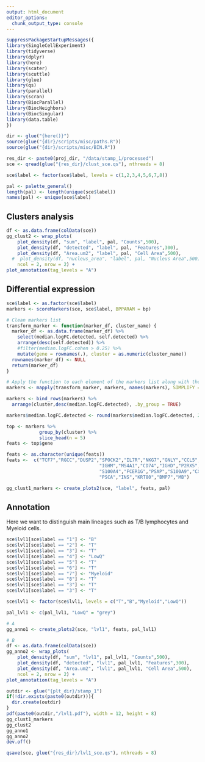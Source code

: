 ```yaml
---
output: html_document
editor_options: 
  chunk_output_type: console
---
```

```r
suppressPackageStartupMessages({
library(SingleCellExperiment)
library(tidyverse)
library(dplyr)
library(here)
library(scater)
library(scuttle)
library(glue)
library(qs)
library(parallel)
library(scran)
library(BiocParallel)
library(BiocNeighbors)
library(BiocSingular)
library(data.table)
})
```

```r
dir <- glue("{here()}")
source(glue("{dir}/scripts/misc/paths.R"))
source(glue("{dir}/scripts/misc/BIN.R"))
```


```r
res_dir <- paste0(proj_dir, "/data/stamp_1/processed")
sce <- qread(glue("{res_dir}/clust_sce.qs"), nthreads = 8)
```

```r
sce$label <- factor(sce$label, levels = c(1,2,3,4,5,6,7,8))
```

```r
pal <- palette_general()
length(pal) <- length(unique(sce$label))
names(pal) <- unique(sce$label)
```

## Clusters analysis
```r
df <- as.data.frame(colData(sce))
gg_clust2 <- wrap_plots(
    plot_density(df, "sum", "label", pal, "Counts",500),
    plot_density(df, "detected", "label", pal, "Features",300),
    plot_density(df, "Area.um2", "label", pal, "Cell Area",500),
  #  plot_density(df, "nucleus_area", "label", pal, "Nucleus Area",500),
    ncol = 2, nrow = 2) +
plot_annotation(tag_levels = "A")
```

## Differential expression
```r
sce$label <- as.factor(sce$label)
markers <- scoreMarkers(sce, sce$label, BPPARAM = bp)
```

```r
# Clean markers list
transform_marker <- function(marker_df, cluster_name) {
  marker_df <- as.data.frame(marker_df) %>%
    select(median.logFC.detected, self.detected) %>%
    arrange(desc(self.detected)) %>%
    #filter(median.logFC.cohen > 0.25) %>%
    mutate(gene = rownames(.), cluster = as.numeric(cluster_name))
  rownames(marker_df) <- NULL
  return(marker_df)
}

# Apply the function to each element of the markers list along with their names
markers <- mapply(transform_marker, markers, names(markers), SIMPLIFY = FALSE)

markers <- bind_rows(markers) %>%
  arrange(cluster,desc(median.logFC.detected), .by_group = TRUE) 

markers$median.logFC.detected <- round(markers$median.logFC.detected, 2)
```

```r
top <- markers %>%
            group_by(cluster) %>%
            slice_head(n = 5)
feats <- top$gene
```


```r
feats <- as.character(unique(feats))
feats <-  c("TCF7","RGCC","DUSP2","SPOCK2","IL7R","NKG7","GNLY","CCL5","GZMH","PRF1",
                                  "IGHM","MS4A1","CD74","IGHD","P2RX5",
                                  "S100A4","FCER1G","PSAP","S100A9","CXCL8","SAT1","LMNA","DUSP2","ANXA1",
                                  "PSCA","INS","KRT80","BMP7","MB")
```

```r
gg_clust1_markers <- create_plots2(sce, "label", feats, pal)
```

## Annotation
Here we want to distinguish main lineages such as T/B lymphocytes and Myeloid cells.
```r
sce$lvl1[sce$label == "1"] <- "B"
sce$lvl1[sce$label == "2"] <- "T"
sce$lvl1[sce$label == "3"] <- "T"
sce$lvl1[sce$label == "4"] <- "LowQ"
sce$lvl1[sce$label == "5"] <- "T"
sce$lvl1[sce$label == "6"] <- "T"
sce$lvl1[sce$label == "7"] <- "Myeloid"
sce$lvl1[sce$label == "8"] <- "T"
sce$lvl1[sce$label == "3"] <- "T"
sce$lvl1[sce$label == "3"] <- "T"

```

```r
sce$lvl1 <- factor(sce$lvl1, levels = c("T","B","Myeloid","LowQ"))
```


```r
pal_lvl1 <- c(pal_lvl1, "LowQ" = "grey")
```

```r
# A
gg_anno1 <- create_plots2(sce, "lvl1", feats, pal_lvl1)

# B
df <- as.data.frame(colData(sce))
gg_anno2 <- wrap_plots(
    plot_density(df, "sum", "lvl1", pal_lvl1, "Counts",500),
    plot_density(df, "detected", "lvl1", pal_lvl1, "Features",300),
    plot_density(df, "Area.um2", "lvl1", pal_lvl1, "Cell Area",500),
    ncol = 2, nrow = 2) +
plot_annotation(tag_levels = "A")
```





```r
outdir <- glue("{plt_dir}/stamp_1")
if(!dir.exists(paste0(outdir))){
  dir.create(outdir)
}
pdf(paste0(outdir,"/lvl1.pdf"), width = 12, height = 8)
gg_clust1_markers
gg_clust2
gg_anno1
gg_anno2
dev.off()
```


```r
qsave(sce, glue("{res_dir}/lvl1_sce.qs"), nthreads = 8)
```
